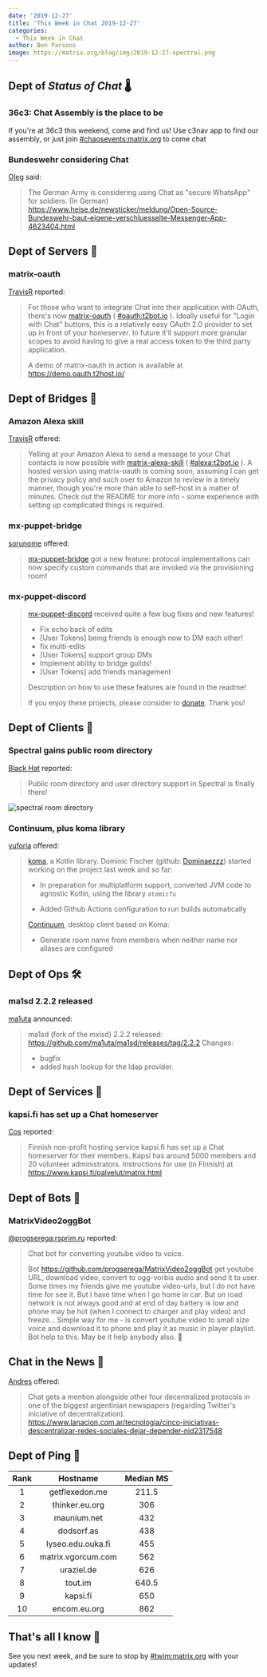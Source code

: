 ```yaml
---
date: '2019-12-27'
title: 'This Week in Chat 2019-12-27'
categories:
  - This Week in Chat
author: Ben Parsons
image: https://matrix.org/blog/img/2019-12-27-spectral.png
---
```


## Dept of *Status of Chat* 🌡

### 36c3: Chat Assembly is the place to be

If you're at 36c3 this weekend, come and find us! Use c3nav app to find our assembly, or just join [#chaosevents:matrix.org](https://to.chat.dingshunyu.top/#/#chaosevents:matrix.org) to come chat

### Bundeswehr considering Chat

[Oleg](https://to.chat.dingshunyu.top/#/@oleg:fiksel.info) said:

> The German Army is considering using Chat as "secure WhatsApp" for soldiers.
> (In German)
> <https://www.heise.de/newsticker/meldung/Open-Source-Bundeswehr-baut-eigene-verschluesselte-Messenger-App-4623404.html>

## Dept of Servers 🏢

### matrix-oauth

[TravisR](https://github.com/turt2live) reported:

> For those who want to integrate Chat into their application with OAuth, there's now [matrix-oauth](https://github.com/turt2live/matrix-oauth) ( [#oauth:t2bot.io](https://to.chat.dingshunyu.top/#/#oauth:t2bot.io) ). Ideally useful for "Login with Chat" buttons, this is a relatively easy OAuth 2.0 provider to set up in front of your homeserver. In future it'll support more granular scopes to avoid having to give a real access token to the third party application.
>
> A demo of matrix-oauth in action is available at <https://demo.oauth.t2host.io/>

## Dept of Bridges 🌉

### Amazon Alexa skill

[TravisR](https://github.com/turt2live) offered:

> Yelling at your Amazon Alexa to send a message to your Chat contacts is now possible with [matrix-alexa-skill](https://github.com/turt2live/matrix-alexa-skill) ( [#alexa:t2bot.io](https://to.chat.dingshunyu.top/#/#alexa:t2bot.io) ). A hosted version using matrix-oauth is coming soon, assuming I can get the privacy policy and such over to Amazon to review in a timely manner, though you're more than able to self-host in a matter of minutes. Check out the README for more info - some experience with setting up complicated things is required.

### mx-puppet-bridge

[sorunome](https://to.chat.dingshunyu.top/#/@sorunome:sorunome.de) offered:

> [mx-puppet-bridge](https://github.com/Sorunome/mx-puppet-bridge) got a new feature: protocol implementations can now specify custom commands that are invoked via the provisioning room!

### mx-puppet-discord

> [mx-puppet-discord](https://github.com/Sorunome/mx-puppet-bridge) received quite a few bug fixes and new features!
>
> - Fix echo back of edits
> - [User Tokens] being friends is enough now to DM each other!
> - fix multi-edits
> - [User Tokens] support group DMs
> - Implement ability to bridge guilds!
> - [User Tokens] add friends management
>
> Description on how to use these features are found in the readme!
>
> If you enjoy these projects, please consider to [donate](https://liberapay.com/Sorunome). Thank you!

## Dept of Clients 📱

### Spectral gains public room directory

[Black Hat](https://to.chat.dingshunyu.top/#/@bhat:encom.eu.org) reported:

> Public room directory and user directory support in Spectral is finally there!

![spectral room directory](/blog/img/2019-12-27-spectral.png)

### Continuum, plus koma library

[yuforia](https://to.chat.dingshunyu.top/#/@uforia:matrix.org) offered:

> [koma](https://github.com/koma-im/koma-library), a Kotlin library. Dominic Fischer (github: [Dominaezzz](https://github.com/Dominaezzz)) started working on the project last week and so far:
>
> * In preparation for multiplatform support, converted JVM code to agnostic Kotlin, using the library `atomicfu`
>
> * Added Github Actions configuration to run builds automatically 
>
> [Continuum](https://github.com/koma-im/continuum-desktop), desktop client based on Koma:
>
> * Generate room name from members when neither name nor aliases are configured

## Dept of Ops 🛠

### ma1sd 2.2.2 released

[ma1uta](https://to.chat.dingshunyu.top/#/@ma1uta:ru-matrix.org) announced:

> ma1sd (fork of the mxisd) 2.2.2 released: <https://github.com/ma1uta/ma1sd/releases/tag/2.2.2>
> Changes:
> * bugfix
> * added hash lookup for the ldap provider.

## Dept of Services 🚀

### kapsi.fi has set up a Chat homeserver

[Cos](https://to.chat.dingshunyu.top/#/@cos:hacklab.fi) reported:

> Finnish non-profit hosting service kapsi.fi has set up a Chat homeserver for their members. Kapsi has around 5000 members and 20 volunteer administrators. Instructions for use (in FInnish) at <https://www.kapsi.fi/palvelut/matrix.html>

## Dept of Bots 🤖

### MatrixVideo2oggBot

[@progserega:rsprim.ru](https://to.chat.dingshunyu.top/#/@progserega:rsprim.ru) reported:

> Chat bot for converting youtube video to voice.
>
> Bot <https://github.com/progserega/MatrixVideo2oggBot> get youtube URL, download video, convert to ogg-vorbis audio and send it to user.
> Some times my friends give me youtube video-urls, but I do not have time for see it. But I have time when I go home in car. But on road network is not always good and  at end of day battery is low and phone may be hot (when I connect to charger and play video) and freeze...
> Simple way for me - is convert youtube video to small size voice and download it to phone and play it as music in player playlist. Bot help to this.
> May be it help anybody also. 🙂

## Chat in the News 📰

[Andres](https://to.chat.dingshunyu.top/#/@AndresCuccaro:matrix.org) offered:

> Chat gets a mention alongside other four decentralized protocols in one of the biggest argentinian newspapers (regarding Twitter's iniciative of decentralization). <https://www.lanacion.com.ar/tecnologia/cinco-iniciativas-descentralizar-redes-sociales-dejar-depender-nid2317548>

## Dept of Ping 🏓

|Rank|Hostname|Median MS|
|:---:|:---:|:---:|
|1|getflexedon.me|211.5|
|2|thinker.eu.org|306|
|3|maunium.net|432|
|4|dodsorf.as|438|
|5|lyseo.edu.ouka.fi|455|
|6|matrix.vgorcum.com|562|
|7|uraziel.de|626|
|8|tout.im|640.5|
|9|kapsi.fi|650|
|10|encom.eu.org|862|

## That's all I know 🏁

See you next week, and be sure to stop by [#twim:matrix.org] with your updates!

[#TWIM:matrix.org]: <https://to.chat.dingshunyu.top/#/#TWIM:matrix.org>

